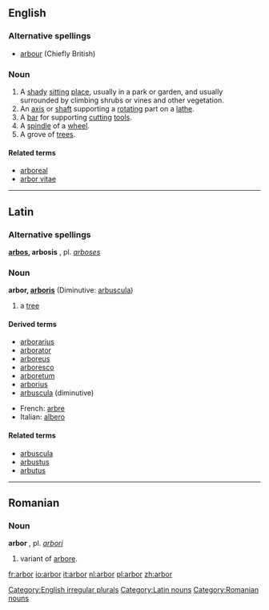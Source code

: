 ==English==

===Alternative spellings===
*[[arbour]] (Chiefly British)

===Noun===
[[Category:English irregular plurals]]
{{en-noun|arbor|arbors}}
# A [[shady]] [[sit]]ting [[place]], usually in a park or garden, and usually surrounded by climbing shrubs or vines and other vegetation.
# An [[axis]] or [[shaft]] supporting a [[rotate|rotating]] part on a [[lathe]].
# A [[bar]] for supporting [[cut]]ting [[tool]]s.
# A [[spindle]] of a [[wheel]].
# A grove of [[tree]]s.
====Related terms====
*[[arboreal]]
*[[arbor vitae]]

----

==Latin==

===Alternative spellings===
'''[[arbos]], arbosis''' {{f}}, pl. ''[[arboses]]''

===Noun===
'''arbor, [[Wiktionary Appendix:Latin third declension|arboris]]''' {{f}} (Diminutive: [[arbuscula]])

#a [[tree]]

====Derived terms====
*[[arborarius]]
*[[arborator]]
*[[arboreus]]
*[[arboresco]]
*[[arboretum]]
*[[arborius]]
*[[arbuscula]] (diminutive)

*French: [[arbre]]
*Italian: [[albero]]

====Related terms====
*[[arbuscula]]
*[[arbustus]]
*[[arbutus]]
----

==Romanian==
===Noun===
'''arbor''' {{m}}, pl. ''[[arbori]]''
#variant of [[arbore]].
[[Category:Latin nouns]]
[[Category:Romanian nouns]]

[[fr:arbor]]
[[io:arbor]]
[[it:arbor]]
[[nl:arbor]]
[[pl:arbor]]
[[zh:arbor]]